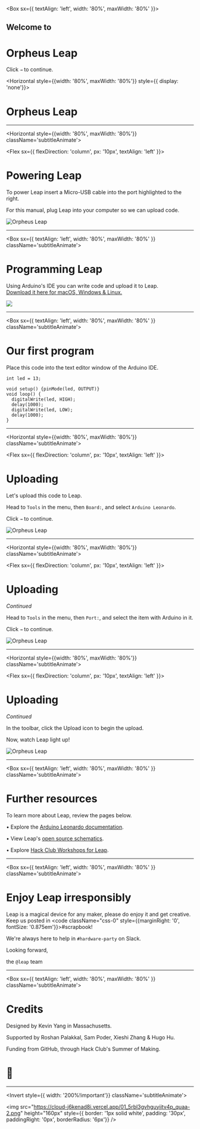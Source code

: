 

<Box sx={{ textAlign: 'left', width: '80%', maxWidth: '80%' }}>

<h2 style={{ fontSize: '2em' }} className='subtitleAnimate'>Welcome to</h2>
<h1 style={{ fontSize: '4em', width: '100%' }} className='titleAnimate'>Orpheus Leap</h1>

<p style={{ marginLeft: '0px' }} className='instructAnimate'>Click <code><span style={{ fontSize: '1.2em' }}>&rarr;</span></code> to continue.</p>

</Box>

<Horizontal style={{width: '80%', maxWidth: '80%'}} style={{ display: 'none'}}>

# Orpheus Leap

</Horizontal>

---


<Horizontal style={{width: '80%', maxWidth: '80%'}} className='subtitleAnimate'>

<Flex sx={{ flexDirection: 'column', px: '10px', textAlign: 'left' }}>

# Powering Leap

To power Leap insert a Micro-USB cable into the port highlighted to the right. 

For this manual, plug Leap into your computer so we can upload code.

</Flex>

![Orpheus Leap](https://cloud-nrozl12mx.vercel.app/0orpheus_leap_and_micro_usb.png)

</Horizontal>

---

<Box sx={{ textAlign: 'left', width: '80%', maxWidth: '80%' }} className='subtitleAnimate'>

# Programming Leap

<p style={{ width: '100%' }}>Using Arduino's IDE you can write code and upload it to Leap. 
  <br /><a href="https://www.arduino.cc/en/Main/software">Download it here for macOS, Windows & Linux.</a></p>
  <img src="https://i.imgur.com/WpXUbqJ.png" style={{boxShadow: '0px 0px 10px grey', marginTop: '15px', marginLeft: '8px', maxHeight: '400px'}} />

</Box>


---

<Box sx={{ textAlign: 'left', width: '80%', maxWidth: '80%' }} className='subtitleAnimate'>

# Our first program

<p style={{ width: '100%' }}>Place this code into the text editor window of the Arduino IDE.</p>

```
int led = 13;

void setup() {pinMode(led, OUTPUT)}
void loop() {
  digitalWrite(led, HIGH);
  delay(1000);
  digitalWrite(led, LOW);
  delay(1000);
}
```

</Box>

---

<Horizontal style={{width: '80%', maxWidth: '80%'}} className='subtitleAnimate'>

<Flex sx={{ flexDirection: 'column', px: '10px', textAlign: 'left' }}>

# Uploading

Let's upload this code to Leap.

Head to `Tools` in the menu, then `Board:`, and select `Arduino Leonardo`.

<p>Click <code><span style={{ fontSize: '1.2em' }}>&rarr;</span></code> to continue.</p>

</Flex>

![Orpheus Leap](https://cloud-1m940z9fh.vercel.app/0screenshot_2020-10-08_at_1.45.18_pm.png)

</Horizontal>

---

<Horizontal style={{width: '80%', maxWidth: '80%'}} className='subtitleAnimate'>

<Flex sx={{ flexDirection: 'column', px: '10px', textAlign: 'left' }}>

# Uploading

_Continued_

Head to `Tools` in the menu, then `Port:`, and select the item with Arduino in it.

<p>Click <code><span style={{ fontSize: '1.2em' }}>&rarr;</span></code> to continue.</p>

</Flex>

![Orpheus Leap](https://cloud-1m940z9fh.vercel.app/0screenshot_2020-10-08_at_1.45.18_pm.png)

</Horizontal>

---

<Horizontal style={{width: '80%', maxWidth: '80%'}} className='subtitleAnimate'>

<Flex sx={{ flexDirection: 'column', px: '10px', textAlign: 'left' }}>

# Uploading

_Continued_

In the toolbar, click the Upload icon to begin the upload.

Now, watch Leap light up!

</Flex>

![Orpheus Leap](https://cloud-3hf6cibsy.vercel.app/0screenshot_2020-10-08_at_1.55.43_pm.png)

</Horizontal>

---

<Box sx={{ textAlign: 'left', width: '80%', maxWidth: '80%' }} className='subtitleAnimate'>

# Further resources

To learn more about Leap, review the pages below.

• Explore the [Arduino Leonardo documentation](https://www.arduino.cc/en/Main/Arduino_BoardLeonardo#documentation).

• View Leap's [open source schematics](https://github.com/kevin200617/Orpheus-Leap-Micro).

• Explore [Hack Club Workshops for Leap](https://workshops.hackclub.com).

</Box>

---

<Box sx={{ textAlign: 'left', width: '80%', maxWidth: '80%' }} className='subtitleAnimate'>

# Enjoy Leap irresponsibly 

Leap is a magical device for any maker, please do enjoy it and get creative. Keep us posted in <code className="css-0" style={{marginRight: '0', fontSize: '0.875em'}}>#scrapbook</code>!

We're always here to help in `#hardware-party` on Slack.

Looking forward,

the `@leap` team

</Box>

---

<Box sx={{ textAlign: 'left', width: '80%', maxWidth: '80%' }} className='subtitleAnimate'>

# Credits

Designed by Kevin Yang in Massachusetts.

<p style={{ width: '100%' }}>Supported by Roshan Palakkal, Sam Poder, Xieshi Zhang & Hugo Hu.</p>

Funding from GitHub, through Hack Club's Summer of Making.
<br />

# 🚀



</Box>

---

<Invert style={{ width: '200%!important'}} className='subtitleAnimate'>
  
<img src="https://cloud-j6kenad8i.vercel.app/01_5rbl3gvhguyijtv4p_quaa-2.png" height="160px" style={{ border: '1px solid white', padding: '30px', paddingRight: '0px', borderRadius: '6px'}} />

</Invert>
